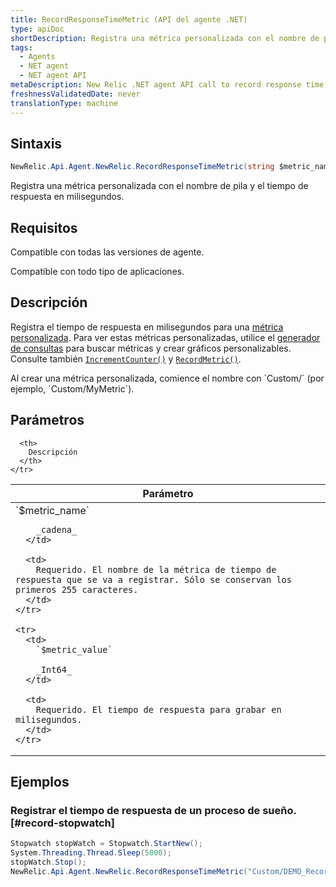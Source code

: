 ```yaml
---
title: RecordResponseTimeMetric (API del agente .NET)
type: apiDoc
shortDescription: Registra una métrica personalizada con el nombre de pila y el tiempo de respuesta en milisegundos.
tags:
  - Agents
  - NET agent
  - NET agent API
metaDescription: New Relic .NET agent API call to record response time as custom metric timeslice data.
freshnessValidatedDate: never
translationType: machine
---
```


## Sintaxis

```cs
NewRelic.Api.Agent.NewRelic.RecordResponseTimeMetric(string $metric_name, Int64 $metric_value)
```

Registra una métrica personalizada con el nombre de pila y el tiempo de respuesta en milisegundos.

## Requisitos

Compatible con todas las versiones de agente.

Compatible con todo tipo de aplicaciones.

## Descripción

Registra el tiempo de respuesta en milisegundos para una [métrica personalizada](/docs/agents/manage-apm-agents/agent-metrics/custom-metrics). Para ver estas métricas personalizadas, utilice el [generador de consultas](/docs/query-your-data/explore-query-data/query-builder/use-advanced-nrql-mode-specify-data) para buscar métricas y crear gráficos personalizables. Consulte también [`IncrementCounter()`](/docs/agents/net-agent/net-agent-api/incrementcounter-net-agent) y [`RecordMetric()`](/docs/agents/net-agent/net-agent-api/recordmetric-net-agent).

<Callout variant="important">
  Al crear una métrica personalizada, comience el nombre con `Custom/` (por ejemplo, `Custom/MyMetric`).
</Callout>

## Parámetros

<table>
  <thead>
    <tr>
      <th width="25%">
        Parámetro
      </th>

      <th>
        Descripción
      </th>
    </tr>
  </thead>

  <tbody>
    <tr>
      <td>
        `$metric_name`

        _cadena_
      </td>

      <td>
        Requerido. El nombre de la métrica de tiempo de respuesta que se va a registrar. Sólo se conservan los primeros 255 caracteres.
      </td>
    </tr>

    <tr>
      <td>
        `$metric_value`

        _Int64_
      </td>

      <td>
        Requerido. El tiempo de respuesta para grabar en milisegundos.
      </td>
    </tr>
  </tbody>
</table>

## Ejemplos

### Registrar el tiempo de respuesta de un proceso de sueño. [#record-stopwatch]

```cs
Stopwatch stopWatch = Stopwatch.StartNew();
System.Threading.Thread.Sleep(5000);
stopWatch.Stop();
NewRelic.Api.Agent.NewRelic.RecordResponseTimeMetric("Custom/DEMO_Record_Response_Time_Metric", stopWatch.ElapsedMilliseconds);
```